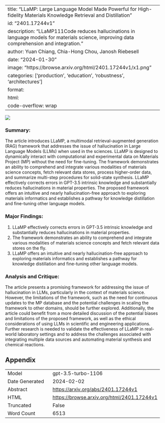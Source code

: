 
---
title: "LLaMP: Large Language Model Made Powerful for High-fidelity Materials Knowledge Retrieval and Distillation"
id: "2401.17244v1"
description: "LLaMP111Code reduces hallucinations in language models for materials science, improving data comprehension and integration."
author: Yuan Chiang, Chia-Hong Chou, Janosh Riebesell
date: "2024-01-30"
image: "https://browse.arxiv.org/html/2401.17244v1/x1.png"
categories: ['production', 'education', 'robustness', 'architectures']
format:
  html:
    code-overflow: wrap
---

![](https://browse.arxiv.org/html/2401.17244v1/x1.png)

### **Summary:**
The article introduces LLaMP, a multimodal retrieval-augmented generation (RAG) framework that addresses the issue of hallucination in Large Language Models (LLMs) when used in the sciences. LLaMP is designed to dynamically interact with computational and experimental data on Materials Project (MP) without the need for fine-tuning. The framework demonstrates an ability to comprehend and integrate various modalities of materials science concepts, fetch relevant data stores, process higher-order data, and summarize multi-step procedures for solid-state synthesis. LLaMP effectively corrects errors in GPT-3.5 intrinsic knowledge and substantially reduces hallucinations in material properties. The proposed framework offers an intuitive and nearly hallucination-free approach to exploring materials informatics and establishes a pathway for knowledge distillation and fine-tuning other language models.

### Major Findings:
1. LLaMP effectively corrects errors in GPT-3.5 intrinsic knowledge and substantially reduces hallucinations in material properties.
2. The framework demonstrates an ability to comprehend and integrate various modalities of materials science concepts and fetch relevant data stores on the fly.
3. LLaMP offers an intuitive and nearly hallucination-free approach to exploring materials informatics and establishes a pathway for knowledge distillation and fine-tuning other language models.

### Analysis and Critique:
The article presents a promising framework for addressing the issue of hallucination in LLMs, particularly in the context of materials science. However, the limitations of the framework, such as the need for continuous updates to the MP database and the potential challenges in scaling the framework to other domains, should be further explored. Additionally, the article could benefit from a more detailed discussion of the potential biases and limitations of the proposed framework, as well as the ethical considerations of using LLMs in scientific and engineering applications. Further research is needed to validate the effectiveness of LLaMP in real-world laboratory settings and to address the challenges associated with integrating multiple data sources and automating material synthesis and chemical reactions.

## Appendix

|          |          |
|----------|----------|
| Model     | gpt-3.5-turbo-1106       |
| Date Generated     | 2024-02-02       |
| Abstract | [https://arxiv.org/abs/2401.17244v1](https://arxiv.org/abs/2401.17244v1)        |
| HTML     | [https://browse.arxiv.org/html/2401.17244v1](https://browse.arxiv.org/html/2401.17244v1)       |
| Truncated       | False       |
| Word Count       | 6513       |
